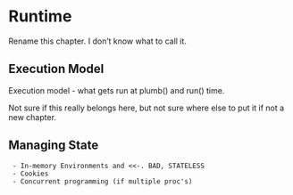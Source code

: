 
# Runtime {#runtime}

Rename this chapter. I don't know what to call it.

## Execution Model {#execution-model}

Execution model
 - what gets run at plumb() and run() time.

Not sure if this really belongs here, but not sure where else to put it if not a new chapter.

## Managing State

     - In-memory Environments and <<-. BAD, STATELESS
     - Cookies
     - Concurrent programming (if multiple proc's)

